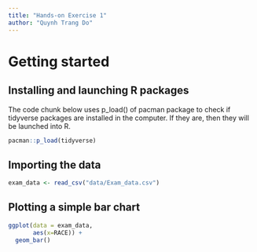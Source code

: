 ```yaml
---
title: "Hands-on Exercise 1"
author: "Quynh Trang Do"
---
```


# Getting started

## Installing and launching R packages

The code chunk below uses p_load() of pacman package to check if tidyverse packages are installed in the computer. If they are, then they will be launched into R.

```r
pacman::p_load(tidyverse)
```

## Importing the data

```r
exam_data <- read_csv("data/Exam_data.csv")
```

## Plotting a simple bar chart

```r
ggplot(data = exam_data,
       aes(x=RACE)) +
  geom_bar()
```
